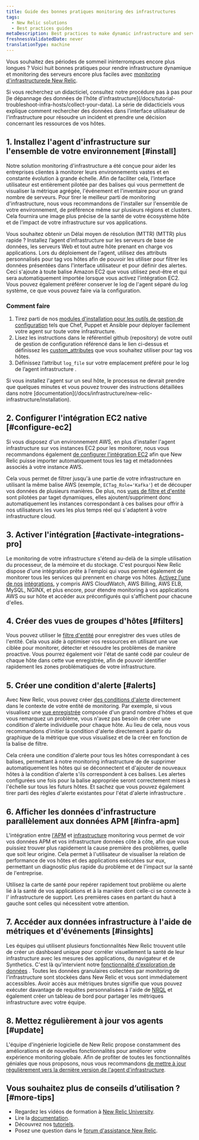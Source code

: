 ```yaml
---
title: Guide des bonnes pratiques monitoring des infrastructures
tags:
  - New Relic solutions
  - Best practices guides
metaDescription: Best practices to make dynamic infrastructure and server monitoring even easier with New Relic.
freshnessValidatedDate: never
translationType: machine
---
```


Vous souhaitez des périodes de sommeil ininterrompues encore plus longues ? Voici huit bonnes pratiques pour rendre infrastructure dynamique et monitoring des serveurs encore plus faciles avec [monitoring d&apos;infrastructurede New Relic](https://newrelic.com/platform/infrastructure).

<Callout variant="tip">
  Si vous recherchez un didacticiel, consultez notre procédure pas à pas pour [le dépannage des données de l&apos;hôte d&apos;infrastructure](/docs/tutorial-troubleshoot-infra-hosts/collect-your-data). La série de didacticiels vous explique comment rechercher des données dans l&apos;interface utilisateur de l&apos;infrastructure pour résoudre un incident et prendre une décision concernant les ressources de vos hôtes.
</Callout>

## 1. Installez l&apos;agent d&apos;infrastructure sur l&apos;ensemble de votre environnement [#install]

Notre solution monitoring d&apos;infrastructure a été conçue pour aider les entreprises clientes à monitorer leurs environnements vastes et en constante évolution à grande échelle. Afin de faciliter cela, l&apos;interface utilisateur est entièrement pilotée par des balises qui vous permettent de visualiser la métrique agrégée, l&apos;événement et l&apos;inventaire pour un grand nombre de serveurs. Pour tirer le meilleur parti de monitoring d&apos;infrastructure, nous vous recommandons de l&apos;installer sur l&apos;ensemble de votre environnement, de préférence même sur plusieurs régions et clusters. Cela fournira une image plus précise de la santé de votre écosystème hôte et de l’impact de votre infrastructure sur vos applications.

Vous souhaitez obtenir un Délai moyen de résolution (MTTR) (MTTR) plus rapide ? Installez l’agent d’infrastructure sur les serveurs de base de données, les serveurs Web et tout autre hôte prenant en charge vos applications. Lors du déploiement de l&apos;agent, utilisez des attributs personnalisés pour tag vos hôtes afin de pouvoir les utiliser pour filtrer les données présentées dans l&apos;interface utilisateur et pour définir des alertes. Ceci s&apos;ajoute à toute balise Amazon EC2 que vous utilisez peut-être et qui sera automatiquement importée lorsque vous activez l&apos;intégration EC2. Vous pouvez également préférer conserver le log de l&apos;agent séparé du log système, ce que vous pouvez faire via la configuration.

### Comment faire

1. Tirez parti de nos [modules d&apos;installation pour les outils de gestion de configuration](/docs/infrastructure/new-relic-infrastructure/config-management-tools) tels que Chef, Puppet et Ansible pour déployer facilement votre agent sur toute votre infrastructure.
2. Lisez les instructions dans le référentiel github (repository) de votre outil de gestion de configuration référencé dans le lien ci-dessus et définissez les [custom\_attributes](/docs/infrastructure/new-relic-infrastructure/configuration/configure-infrastructure-agent#attributes) que vous souhaitez utiliser pour tag vos hôtes.
3. Définissez l’attribut `log_file` sur votre emplacement préféré pour le log de l’agent infrastructure .

<Callout variant="tip">
  Si vous installez l&apos;agent sur un seul hôte, le processus ne devrait prendre que quelques minutes et vous pouvez trouver des instructions détaillées dans notre [documentation](/docs/infrastructure/new-relic-infrastructure/installation).
</Callout>

## 2. Configurer l&apos;intégration EC2 native [#configure-ec2]

Si vous disposez d&apos;un environnement AWS, en plus d&apos;installer l&apos;agent infrastructure sur vos instances EC2 pour les monitorer, nous vous recommandons également [de configurer l&apos;intégration EC2](/docs/infrastructure/infrastructure-integrations/amazon-integrations/aws-ec2-integration) afin que New Relic puisse importer automatiquement tous les tag et métadonnées associés à votre instance AWS.

Cela vous permet de filtrer jusqu&apos;à une partie de votre infrastructure en utilisant la même balise AWS (exemple, `ECTag_Role='Kafka'`) et de découper vos données de plusieurs manières. De plus, nos [vues de filtre <InlinePopover type="alerts" />et d&apos;entité](/docs/new-relic-solutions/new-relic-one/core-concepts/search-filter-entities) sont pilotées par taget dynamiques, elles ajoutent/suppriment donc automatiquement les instances correspondant à ces balises pour offrir à nos utilisateurs les vues les plus temps réel qui s&apos;adaptent à votre infrastructure cloud.

## 3. Activer l&apos;intégration [#activate-integrations-pro]

Le monitoring de votre infrastructure s&apos;étend au-delà de la simple utilisation du processeur, de la mémoire et du stockage. C&apos;est pourquoi New Relic dispose d&apos;une intégration prête à l&apos;emploi qui vous permet également de monitorer tous les services qui prennent en charge vos hôtes. [Activez l&apos;une de nos](/docs/infrastructure-integrations-aws-configuration) [intégrations](/docs/infrastructure-integrations-aws-configuration), y compris AWS CloudWatch, AWS Billing, AWS ELB, MySQL, NGINX, et plus encore, pour étendre monitoring à vos applications AWS ou sur hôte et accéder aux <InlinePopover type="dashboards" />préconfigurés qui s&apos;affichent pour chacune d&apos;elles.

## 4. Créer des vues de groupes d&apos;hôtes [#filters]

Vous pouvez utiliser le [filtre d&apos;entité](/docs/new-relic-solutions/new-relic-one/core-concepts/search-filter-entities) pour enregistrer des vues utiles de l&apos;entité. Cela vous aide à optimiser vos ressources en utilisant une vue ciblée pour monitorer, détecter et résoudre les problèmes de manière proactive. Vous pourrez également voir l&apos;état de santé codé par couleur de chaque hôte dans cette vue enregistrée, afin de pouvoir identifier rapidement les zones problématiques de votre infrastructure.

## 5. Créer une condition d&apos;alerte [#alerts]

Avec New Relic, vous pouvez créer [des conditions d&apos;alerte](/docs/alerts/new-relic-alerts/getting-started/alerts-glossary#alert-condition) directement dans le contexte de votre entité de monitoring. Par exemple, si vous visualisez une [vue enregistrée](/docs/new-relic-solutions/new-relic-one/core-concepts/search-filter-entities) composée d&apos;un grand nombre d&apos;hôtes et que vous remarquez un problème, vous n&apos;avez pas besoin de créer une condition d&apos;alerte individuelle pour chaque hôte. Au lieu de cela, nous vous recommandons d&apos;initier la condition d&apos;alerte directement à partir du graphique de la métrique que vous visualisez et de la créer en fonction de la balise de filtre.

Cela créera une condition d&apos;alerte pour tous les hôtes correspondant à ces balises, permettant à notre monitoring infrastructure de de supprimer automatiquement les hôtes qui se déconnectent et d&apos;ajouter de nouveaux hôtes à la condition d&apos;alerte s&apos;ils correspondent à ces balises. Les alertes configurées une fois pour la balise appropriée seront correctement mises à l&apos;échelle sur tous les futurs hôtes. Et sachez que vous pouvez également tirer parti des règles d&apos;alerte existantes pour l&apos;état d&apos;alerte infrastructure .

## 6. Afficher les données d&apos;infrastructure parallèlement aux données APM [#infra-apm]

L&apos;intégration entre [l&apos;APM](/docs/apm/new-relic-apm/getting-started/welcome-new-relic-apm) et [infrastructure](/docs/infrastructure/new-relic-infrastructure/getting-started/welcome-new-relic-infrastructure) monitoring vous permet de voir vos données APM et vos infrastructure données côte à côte, afin que vous puissiez trouver plus rapidement la cause première des problèmes, quelle que soit leur origine. Cela permet à l&apos;utilisateur de visualiser la relation de performance de vos hôtes et des applications exécutées sur eux, permettant un diagnostic plus rapide du problème et de l&apos;impact sur la santé de l&apos;entreprise.

Utilisez la carte de santé pour repérer rapidement tout problème ou alerte lié à la santé de vos applications et à la manière dont celle-ci se connecte à l&apos; infrastructure de support. Les premières cases en partant du haut à gauche sont celles qui nécessitent votre attention.

## 7. Accéder aux données infrastructure à l&apos;aide de métriques et d&apos;événements [#insights]

Les équipes qui utilisent plusieurs fonctionnalités New Relic trouvent utile de créer un dashboard unique pour corréler visuellement la santé de leur infrastructure avec les mesures des applications, du navigateur et de Synthetics. C&apos;est là qu&apos;intervient notre [fonctionnalité d&apos;exploration de données](/docs/query-your-data/explore-query-data/data-explorer/introduction-data-explorer) . Toutes les données granulaires collectées par monitoring de l&apos;infrastructure sont stockées dans New Relic et vous sont immédiatement accessibles. Avoir accès aux métriques brutes signifie que vous pouvez exécuter davantage de requêtes personnalisées à l&apos;aide de [NRQL](/docs/insights/nrql-new-relic-query-language/using-nrql/introduction-nrql) et également créer un tableau de bord pour partager les métriques infrastructure avec votre équipe.

## 8. Mettez régulièrement à jour vos agents [#update]

L&apos;équipe d&apos;ingénierie logicielle de New Relic propose constamment des améliorations et de nouvelles fonctionnalités pour améliorer votre expérience monitoring globale. Afin de profiter de toutes les fonctionnalités géniales que nous proposons, nous vous recommandons [de mettre à jour régulièrement vers la dernière version de l&apos;agent d&apos;infrastructure](/docs/infrastructure/install-configure-manage-infrastructure/update-or-uninstall/update-infrastructure-agent).

## Vous souhaitez plus de conseils d’utilisation ? [#more-tips]

* Regardez les vidéos de formation à [New Relic University](https://learn.newrelic.com/).
* Lire la [documentation](/docs/infrastructure).
* Découvrez nos [tutoriels](https://newrelic.com/resources/tutorials).
* Posez une question dans le [forum d&apos;assistance New Relic](https://discuss.newrelic.com/).